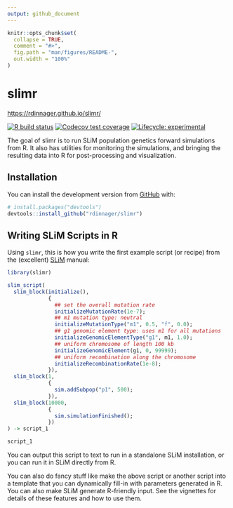 ```yaml
---
output: github_document
---
```


<!-- README.md is generated from README.Rmd. Please edit that file -->

```r
knitr::opts_chunk$set(
  collapse = TRUE,
  comment = "#>",
  fig.path = "man/figures/README-",
  out.width = "100%"
)
```

# slimr

[https://rdinnager.github.io/slimr/](https://rdinnager.github.io/slimr/)

<!-- badges: start -->
[![R build status](https://github.com/rdinnager/slimr/workflows/R-CMD-check/badge.svg)](https://github.com/rdinnager/slimr/actions)
[![Codecov test coverage](https://codecov.io/gh/rdinnager/slimr/branch/master/graph/badge.svg)](https://codecov.io/gh/rdinnager/slimr?branch=master)
[![Lifecycle: experimental](https://img.shields.io/badge/lifecycle-experimental-orange.svg)](https://www.tidyverse.org/lifecycle/#experimental)
<!-- badges: end -->

The goal of slimr is to run SLiM population genetics forward simulations from R. It also has utilities for monitoring the simulations, and bringing the resulting data into R for post-processing and visualization.

## Installation

You can install the development version from [GitHub](https://github.com/) with:

``` r
# install.packages("devtools")
devtools::install_github("rdinnager/slimr")
```

## Writing SLiM Scripts in R

Using `slimr`, this is how you write the first example script (or recipe) from the (excellent) [SLiM](https://messerlab.org/slim/) manual:

```r
library(slimr)

slim_script(
  slim_block(initialize(),
             {
               ## set the overall mutation rate
               initializeMutationRate(1e-7); 
               ## m1 mutation type: neutral
               initializeMutationType("m1", 0.5, "f", 0.0);
               ## g1 genomic element type: uses m1 for all mutations
               initializeGenomicElementType("g1", m1, 1.0);
               ## uniform chromosome of length 100 kb
               initializeGenomicElement(g1, 0, 99999);
               ## uniform recombination along the chromosome
               initializeRecombinationRate(1e-8);
             }),
  slim_block(1,
             {
               sim.addSubpop("p1", 500);
             }),
  slim_block(10000,
             {
               sim.simulationFinished();
             })
) -> script_1

script_1
```

You can output this script to text to run in a standalone SLiM installation, or you can run it in SLiM directly from R.

You can also do fancy stuff like make the above script or another script into a template that you can dynamically fill-in with parameters generated in R. You can also make SLiM generate R-friendly input. See the vignettes for details of these features and how to use them.

